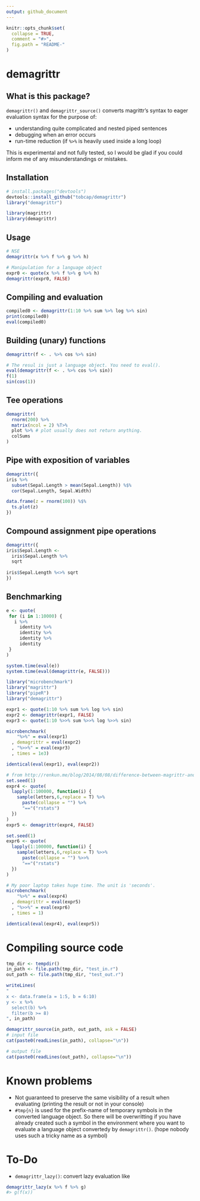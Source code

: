 ```yaml
---
output: github_document
---
```


<!-- README.md is generated from README.Rmd. Please edit that file -->

```r
knitr::opts_chunk$set(
  collapse = TRUE,
  comment = "#>",
  fig.path = "README-"
)
```

# demagrittr

## What is this package?
`demagrittr()` and `demagrittr_source()` converts magrittr's syntax to eager evaluation syntax for
the purpose of: 

+ understanding quite complicated and nested piped sentences
+ debugging when an error occurs
+ run-time reduction (if `%>%` is heavily used inside a long loop)

This is experimental and not fully tested, so I would be glad
if you could inform me of any misunderstandings or mistakes.  

## Installation
```r
# install.packages("devtools")
devtools::install_github("tobcap/demagrittr")
library("demagrittr")
```

```r
library(magrittr)
library(demagrittr)
```

## Usage
```r
# NSE
demagrittr(x %>% f %>% g %>% h)

# Manipulation for a language object
expr0 <- quote(x %>% f %>% g %>% h)
demagrittr(expr0, FALSE)
```

## Compiling and evaluation
```r
compiled0 <- demagrittr(1:10 %>% sum %>% log %>% sin)
print(compiled0)
eval(compiled0)
```

## Building (unary) functions
```r
demagrittr(f <- . %>% cos %>% sin)

# The resul is just a language object. You need to eval().
eval(demagrittr(f <- . %>% cos %>% sin))
f(1)
sin(cos(1))
```

## Tee operations
```r
demagrittr(
  rnorm(200) %>%
  matrix(ncol = 2) %T>%
  plot %>% # plot usually does not return anything.
  colSums
)
```

## Pipe with exposition of variables
```r
demagrittr({
iris %>%
  subset(Sepal.Length > mean(Sepal.Length)) %$%
  cor(Sepal.Length, Sepal.Width)

data.frame(z = rnorm(100)) %$%
  ts.plot(z)
})
```

## Compound assignment pipe operations
```r
demagrittr({
iris$Sepal.Length <- 
  iris$Sepal.Length %>%
  sqrt
  
iris$Sepal.Length %<>% sqrt   
})
```

## Benchmarking
```r
e <- quote(
 for (i in 1:10000) {
   i %>%
     identity %>%
     identity %>%
     identity %>%
     identity
 }
)

system.time(eval(e))
system.time(eval(demagrittr(e, FALSE)))
```

```r
library("microbenchmark")
library("magrittr")
library("pipeR")
library("demagrittr")

expr1 <- quote(1:10 %>% sum %>% log %>% sin)
expr2 <- demagrittr(expr1, FALSE)
expr3 <- quote(1:10 %>>% sum %>>% log %>>% sin)

microbenchmark(
    "%>%" = eval(expr1)
  , demagrittr = eval(expr2)
  , "%>>%" = eval(expr3)
  , times = 1e3)

identical(eval(expr1), eval(expr2))
```

```r
# from http://renkun.me/blog/2014/08/08/difference-between-magrittr-and-pipeR.html#performance
set.seed(1)
expr4 <- quote(
  lapply(1:100000, function(i) {
    sample(letters,6,replace = T) %>%
      paste(collapse = "") %>%
      "=="("rstats")
  })
)
expr5 <- demagrittr(expr4, FALSE)

set.seed(1)
expr6 <- quote(
  lapply(1:100000, function(i) {
    sample(letters,6,replace = T) %>>%
      paste(collapse = "") %>>%
      "=="("rstats")
  })
)

# My poor laptop takes huge time. The unit is 'seconds'.
microbenchmark(
    "%>%" = eval(expr4)
  , demagrittr = eval(expr5)
  , "%>>%" = eval(expr6)
  , times = 1)

identical(eval(expr4), eval(expr5))

```

# Compiling source code
```r
tmp_dir <- tempdir()
in_path <- file.path(tmp_dir, "test_in.r")
out_path <- file.path(tmp_dir, "test_out.r")

writeLines(
"
x <- data.frame(a = 1:5, b = 6:10)
y <- x %>%
  select(b) %>%
  filter(b >= 8)
", in_path)

demagrittr_source(in_path, out_path, ask = FALSE)
# input file
cat(paste0(readLines(in_path), collapse="\n"))

# output file
cat(paste0(readLines(out_path), collapse="\n"))

```

# Known problems
* Not guaranteed to preserve the same visibility of a result when evaluating
(printing the result or not in your console)
* `#tmp{n}` is used for the prefix-name of temporary symbols in the converted
language object. So there will be overwritting if you have already created
such a symbol in the environment where you want to evaluate a language object
convertedy by `demagrittr()`. (hope nobody uses such a tricky name as a symbol)

# To-Do
* `demagrittr_lazy()`: convert lazy evaluation like
```r
demagrittr_lazy(x %>% f %>% g)
#> g(f(x))
```